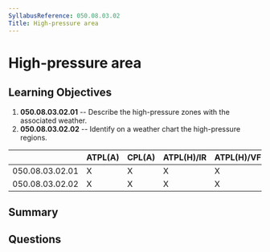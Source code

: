 ```yaml
---
SyllabusReference: 050.08.03.02
Title: High-pressure area
---
```


# High-pressure area

## Learning Objectives

1. **050.08.03.02.01** -- Describe the high-pressure zones with the associated
   weather.
2. **050.08.03.02.02** -- Identify on a weather chart the high-pressure regions.

|                 | ATPL(A) | CPL(A) | ATPL(H)/IR | ATPL(H)/VFR | CPL(H) | IR  | CBIR(A) |
| --------------- | ------- | ------ | ---------- | ----------- | ------ | --- | ------- |
| 050.08.03.02.01 | X       | X      | X          | X           | X      | X   | X       |
| 050.08.03.02.02 | X       | X      | X          | X           | X      | X   | X       |

## Summary

## Questions
